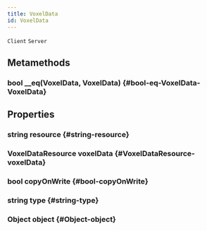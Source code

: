 ```yaml
---
title: VoxelData
id: VoxelData
---
```

`Client`
`Server`

## Metamethods

### bool __eq(VoxelData, VoxelData) {#bool-eq-VoxelData-VoxelData}

## Properties

### string resource {#string-resource}

### VoxelDataResource voxelData {#VoxelDataResource-voxelData}

### bool copyOnWrite {#bool-copyOnWrite}

### string type {#string-type}

### Object object {#Object-object}


